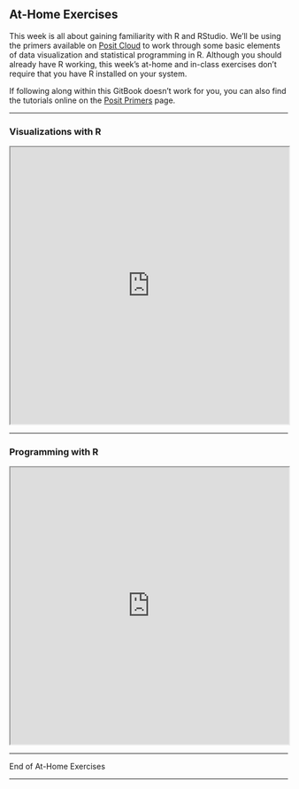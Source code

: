 ## At-Home Exercises

This week is all about gaining familiarity with R and RStudio. We'll be using 
the primers available on <a href="https://posit.cloud">Posit Cloud</a> to work
through some basic elements of data visualization and statistical programming in
R. Although you should already have R working, this week's at-home and in-class 
exercises don't require that you have R installed on your system.

If following along within this GitBook doesn't work for you, you can also find
the tutorials online on the [Posit Primers](https://posit.cloud/learn/primers/1)
page.

---

### Visualizations with R

<iframe 
  id="01visualization"
  width="100%"
  height="500"
  src="https://kylemlang.com/r-primers/basics/01-visualization-basics/"
  scrolling="auto"
  data-external="1"
  allow="fullscreen"
  loading="lazy"
  referrerpolicy="no-referrer">
</iframe>

---

### Programming with R

<iframe 
  id="02programming"
  width="100%"
  height="500"
  src="https://kylemlang.com/r-primers/basics/02-programming-basics/"
  scrolling="auto"
  data-external="1"
  allow="fullscreen"
  loading="lazy"
  referrerpolicy="no-referrer">
</iframe>

---

End of At-Home Exercises

---
